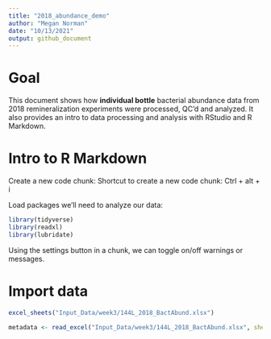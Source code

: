 ```yaml
---
title: "2018_abundance_demo"
author: "Megan Norman"
date: "10/13/2021"
output: github_document
---
```

# Goal

This document shows how **individual bottle** bacterial abundance data from 2018 remineralization experiments were processed, QC'd and analyzed. It also provides an intro to data processing and analysis with RStudio and R Markdown.

# Intro to R Markdown
Create a new code chunk:
Shortcut to create a new code chunk: Ctrl + alt + i

Load packages we'll need to analyze our data:
```r
library(tidyverse)
library(readxl)
library(lubridate)
```

Using the settings button in a chunk, we can toggle on/off warnings or messages.

# Import data

```r
excel_sheets("Input_Data/week3/144L_2018_BactAbund.xlsx")

metadata <- read_excel("Input_Data/week3/144L_2018_BactAbund.xlsx", sheet = "Metadata")
```

